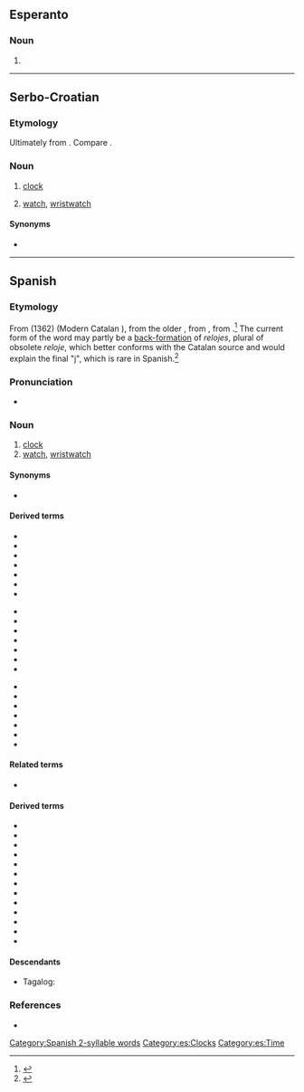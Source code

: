 {{also|Reloj}}
==Esperanto==

===Noun===
{{eo-head}}

# {{eo-form of|rel|oj}}

----

==Serbo-Croatian==

===Etymology===
Ultimately from {{etyl|grc-koi|sh}} {{m|grc|ὡρολόγιον}}. Compare {{etyl|el|-}} {{m|el|ρολόι}}.

===Noun===
{{sh-noun|g=m}}

# {{lb|sh|regional}} [[clock]]
# {{lb|sh|regional}} [[watch]], [[wristwatch]]

====Synonyms====
* {{l|sh|sȃt}}
{{attention|sh}}

----

==Spanish==
{{wikipedia|lang=es}}

===Etymology===
From {{etyl|roa-oca|es}} {{m|roa-oca|relotge}} (1362) (Modern Catalan {{m|ca|rellotge}}), from the older {{m|roa-oca|orollotge}}, from {{etyl|la|es}} {{m|la|hōrologium}}, from {{etyl|grc|es}} {{m|grc|ὡρολόγιον}}.<ref>{{cite-book
|last=Gómez de Silva
|first=Guido
|year=1988
|title=Breve diccionario etimológico de la lengua española
|publisher=[[w:Fondo de Cultura Económica|Fondo de Cultura Económica]]
|location=Mexico
|language=Spanish
|isbn=968-16-2812-8
}}</ref> The current form of the word may partly be a [[back-formation]] of ''relojes'', plural of obsolete ''reloje'', which better conforms with the Catalan source and would explain the final "j", which is rare in Spanish.<ref>{{cite-book
|last=Musa
|first=Héctor Eduardo
|year=2006
|title=Cómo mira y ve el argentino
|url=http://books.google.com/books?id=4MpdmSu66FQC&pg=PA101&lpg=PA101&dq=1362+relotge&source=bl&ots=qUw5xXkWUA&sig=lXEVYVT0UXSbygQQrPTJDnFgI6k&hl=en&ei=B8CwTuXREeWQsQK9-dm4AQ&sa=X&oi=book_result&ct=result&resnum=3&ved=0CDYQ6AEwAg#v=onepage&q=1362%20relotge&f=false
|publisher=Editorial Dunken
|location=Buenos Aires, Argentina
|language=Spanish
|isbn=9870216218
}}</ref>

===Pronunciation===
* {{IPA|/reˈlox/|[reˈlox]|[reˈloɣ]|[reˈlo]|lang=es}}

===Noun===
{{es-noun|m|es}}

# [[clock]]
# [[watch]], [[wristwatch]]

====Synonyms====
* {{sense|watch|wristwatch}} {{l|es|reloj de pulsera|g=m}}

====Derived terms====
{{rel-top3|Terms derived from "reloj"}}
* {{l|es|contra el reloj}}
* {{l|es|contrarreloj}}
* {{l|es|reloj atómico}}
* {{l|es|reloj cucú}}
* {{l|es|reloj de agua}}
* {{l|es|reloj de arena}}
* {{l|es|reloj de campana}}
{{rel-mid3}}
* {{l|es|reloj de cuco}}
* {{l|es|reloj de bolsillo}}
* {{l|es|reloj de longitudes}}
* {{l|es|reloj de música}}
* {{l|es|reloj de péndola}}
* {{l|es|reloj de péndulo}}
* {{l|es|reloj de pulsera}}
{{rel-mid3}}
* {{l|es|reloj de repetición}}
* {{l|es|reloj de sol}}
* {{l|es|reloj despertador}}
* {{l|es|relojero}}
* {{l|es|reloj magistral}}
* {{l|es|reloj marino}}
* {{l|es|reloj solar}}
{{rel-bottom}}

====Related terms====
* {{l|es|hora}}

====Derived terms====
* {{l|es|relojero}}
* {{l|es|relojería}}
* {{l|es|contrarreloj}}
* {{l|es|relojear}}
* {{l|es|reloj de arena}}
* {{l|es|reloj de pulsera}}
* {{l|es|reloj de sol}}
* {{l|es|reloj de bolsillo}}
* {{l|es|reloj de agua}}
* {{l|es|reloj atómico}}
* {{l|es|reloj de cuco}}
* {{l|es|reloj despertador}}
* {{l|es|reloj solar}}

====Descendants====
* Tagalog: {{l|tl|relo}}

===References===
<references />
* {{R:DRAE 2001}}

[[Category:Spanish 2-syllable words]]
[[Category:es:Clocks]]
[[Category:es:Time]]
